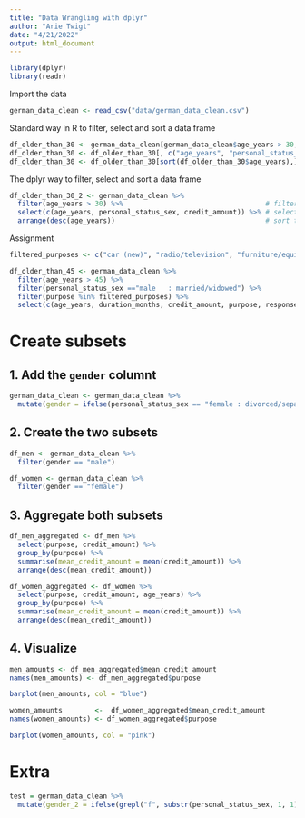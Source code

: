 ```yaml
---
title: "Data Wrangling with dplyr"
author: "Arie Twigt"
date: "4/21/2022"
output: html_document
---
```



```r
library(dplyr)
library(readr)
```


Import the data

```r
german_data_clean <- read_csv("data/german_data_clean.csv")
```

Standard way in R to filter, select and sort a data frame

```r
df_older_than_30 <- german_data_clean[german_data_clean$age_years > 30,]
df_older_than_30 <- df_older_than_30[, c("age_years", "personal_status_sex", "credit_amount")]
df_older_than_30 <- df_older_than_30[sort(df_older_than_30$age_years),]
```




The dplyr way to filter, select and sort a data frame

```r
df_older_than_30_2 <- german_data_clean %>%
  filter(age_years > 30) %>%                                   # filter for ages
  select(c(age_years, personal_status_sex, credit_amount)) %>% # select columns
  arrange(desc(age_years))                                     # sort the data frame
```


Assignment


```r
filtered_purposes <- c("car (new)", "radio/television", "furniture/equipment")

df_older_than_45 <- german_data_clean %>%
  filter(age_years > 45) %>%
  filter(personal_status_sex =="male   : married/widowed") %>%
  filter(purpose %in% filtered_purposes) %>%
  select(c(age_years, duration_months, credit_amount, purpose, response))
```




# Create subsets


## 1. Add the `gender` columnt

```r
german_data_clean <- german_data_clean %>%
  mutate(gender = ifelse(personal_status_sex == "female : divorced/separated/married", "female", "male"))
```


## 2. Create the two subsets

```r
df_men <- german_data_clean %>%
  filter(gender == "male")

df_women <- german_data_clean %>%
  filter(gender == "female")
```


## 3. Aggregate both subsets


```r
df_men_aggregated <- df_men %>%
  select(purpose, credit_amount) %>%
  group_by(purpose) %>%
  summarise(mean_credit_amount = mean(credit_amount)) %>%
  arrange(desc(mean_credit_amount))
```


```r
df_women_aggregated <- df_women %>%
  select(purpose, credit_amount, age_years) %>%
  group_by(purpose) %>%
  summarise(mean_credit_amount = mean(credit_amount)) %>%
  arrange(desc(mean_credit_amount))
```


## 4. Visualize

```r
men_amounts <- df_men_aggregated$mean_credit_amount
names(men_amounts) <- df_men_aggregated$purpose

barplot(men_amounts, col = "blue")
```

```r
women_amounts        <-  df_women_aggregated$mean_credit_amount
names(women_amounts) <- df_women_aggregated$purpose

barplot(women_amounts, col = "pink")
```


# Extra


```r

test = german_data_clean %>%
  mutate(gender_2 = ifelse(grepl("f", substr(personal_status_sex, 1, 1)), "female", "male"))

```